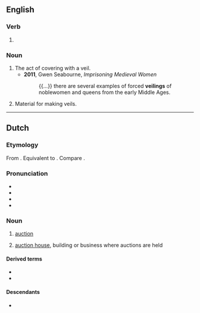 ==English==

===Verb===
{{head|en|present participle}}

# {{present participle of|veil|lang=en|nocat=1}}

===Noun===
{{en-noun|~}}

# The act of covering with a veil.
#* '''2011''', Gwen Seabourne, ''Imprisoning Medieval Women''
#*: {{...}} there are several examples of forced '''veilings''' of noblewomen and queens from the early Middle Ages.
# Material for making veils.

----

==Dutch==
{{wikipedia|lang=nl}}

===Etymology===
From {{inh|nl|dum|veilinge}}. Equivalent to {{suffix|nl|veilen|ing}}. Compare {{cog|fy|feiling}}.

===Pronunciation===
* {{IPA|lang=nl|/ˈvɛi̯.lɪŋ/}}
* {{audio|Nl-veiling.ogg|Audio|lang=nl}}
* {{hyphenation|vei|ling|lang=nl}}
* {{rhyme|lang=nl|ɛi̯lɪŋ}}

===Noun===
{{nl-noun|f|-en|veilinkje}}

# [[auction]] {{q|concrete and abstract}}
#: {{syn|nl|venditie|vendu}}
# [[auction house]], building or business where auctions are held
#: {{syn|nl|venduhuis}}

====Derived terms====
* {{l|nl|bloemenveiling}}
* {{l|nl|veilinghuis}}

====Descendants====
* {{desc|af|veiling}}